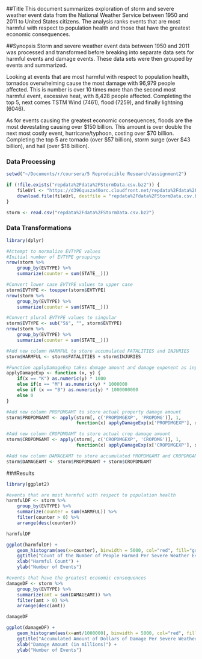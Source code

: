 ##Title
This document summarizes exploration of storm and severe weather event data from the National Weather Service 
between 1950 and 2011 to United States citizens.  The analysis ranks events that are most harmful with respect to 
population health and those that have the greatest economic consequences.

##Synopsis
Storm and severe weather event data between 1950 and 2011 was processed and transformed before breaking into separate 
data sets for harmful events and damage events.  These data sets were then grouped by events and summarized.

Looking at events that are most harmful with respect to population health, tornados overwhelming cause the most 
damage with 96,979 people affected.  This is number is over 10 times more than the second most harmful event, excessive 
heat, with 8,428 people affected.  Completing the top 5, next comes TSTM Wind (7461), flood (7259), and finally 
lightning (6046).

As for events causing the greatest economic consequences, floods are the most devestating causing over $150 billion.
This amount is over double the next most costly event, hurricane/typhoon, costing over $70 billion.  Completing the top
5 are tornado (over $57 billion), storm surge (over $43 billion), and hail (over $18 billion).

### Data Processing
```r
setwd("~/Documents/r/coursera/5 Reproducible Research/assignment2")

if (!file.exists("repdata%2Fdata%2FStormData.csv.bz2")) {
    fileUrl <- "https://d396qusza40orc.cloudfront.net/repdata%2Fdata%2FStormData.csv.bz2"
    download.file(fileUrl, destfile = "repdata%2Fdata%2FStormData.csv.bz2", method = "curl")
}

storm <- read.csv("repdata%2Fdata%2FStormData.csv.bz2")
```

### Data Transformations
```r
library(dplyr)

#Attempt to normalize EVTYPE values
#Initial number of EVTYPE groupings
nrow(storm %>%
    group_by(EVTYPE) %>%
    summarize(counter = sum(STATE__)))

#Convert lower case EVTYPE values to upper case 
storm$EVTYPE <- toupper(storm$EVTYPE)
nrow(storm %>%
    group_by(EVTYPE) %>%
    summarize(counter = sum(STATE__)))

#Convert plural EVTYPE values to singular
storm$EVTYPE <- sub("S$", "", storm$EVTYPE)
nrow(storm %>%
    group_by(EVTYPE) %>%
    summarize(counter = sum(STATE__)))

#Add new column HARMFUL to store accumulated FATALITIES and INJURIES
storm$HARMFUL <- storm$FATALITIES + storm$INJURIES

#Function applyDamageExp takes damage amount and damage exponent as input to determine actual damage amount
applyDamageExp <- function (x, y) {
    if(x == "K") as.numeric(y) * 1000
    else if(x == "M") as.numeric(y) * 1000000
    else if (x == "B") as.numeric(y) * 1000000000
    else 0
}

#Add new column PROPDMGAMT to store actual property damage amount
storm$PROPDMGAMT <- apply(storm[, c('PROPDMGEXP', 'PROPDMG')], 1, 
                          function(x) applyDamageExp(x['PROPDMGEXP'], x['PROPDMG']))

#Add new column CROPDMGAMT to store actual crop damage amount
storm$CROPDMGAMT <- apply(storm[, c('CROPDMGEXP', 'CROPDMG')], 1, 
                          function(x) applyDamageExp(x['CROPDMGEXP'], x['CROPDMG']))

#Add new column DAMAGEAMT to store accumulated PROPDMGAMT and CROPDMGAMT
storm$DAMAGEAMT <- storm$PROPDMGAMT + storm$CROPDMGAMT
```

###Results
```r
library(ggplot2)

#events that are most harmful with respect to population health
harmfulDF <- storm %>%
    group_by(EVTYPE) %>%
    summarize(counter = sum(HARMFUL)) %>%
    filter(counter > 0) %>%
    arrange(desc(counter))

harmfulDF

ggplot(harmfulDF) +
    geom_histogram(aes(x=counter), binwidth = 5000, col="red", fill="grey") +
    ggtitle("Count of the Number of People Harmed Per Severe Weather Event") +
    xlab("Harmful Count") +
    ylab("Number of Events")

#events that have the greatest economic consequences
damageDF <- storm %>%
    group_by(EVTYPE) %>%
    summarize(amt = sum(DAMAGEAMT)) %>%
    filter(amt > 0) %>%
    arrange(desc(amt))

damageDF

ggplot(damageDF) +
    geom_histogram(aes(x=amt/1000000), binwidth = 5000, col="red", fill="grey") +
    ggtitle("Accumulated Amount of Dollars of Damage Per Severe Weather Event") +
    xlab("Damage Amount (in millions)") +
    ylab("Number of Events")
```

